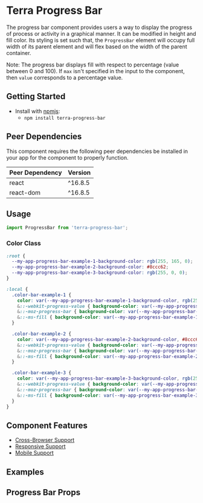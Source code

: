 


<Badge />

# Terra Progress Bar

The progress bar component provides users a way to display the progress of process or activity in a graphical manner. It can be modified
in height and fill color. Its styling is set such that, the `ProgressBar` element will occupy full width of its parent element and will
flex based on the width of the parent container.

Note: The progress bar displays fill with respect to percentage (value between 0 and 100). If `max` isn't specified in the input to the component, then `value` corresponds to a percentage value.

## Getting Started

- Install with [npmjs](https://www.npmjs.com):
  - `npm install terra-progress-bar`

<!-- AUTO-GENERATED-CONTENT:START Peer Dependencies -->
## Peer Dependencies

This component requires the following peer dependencies be installed in your app for the component to properly function.

| Peer Dependency | Version |
|-|-|
| react | ^16.8.5 |
| react-dom | ^16.8.5 |

<!-- AUTO-GENERATED-CONTENT:END -->

## Usage

```jsx
import ProgressBar from 'terra-progress-bar';
```

### Color Class

```css
:root {
  --my-app-progress-bar-example-1-background-color: rgb(255, 165, 0);
  --my-app-progress-bar-example-2-background-color: #8ccc62;
  --my-app-progress-bar-example-3-background-color: rgb(255, 0, 0);
}

:local {
  .color-bar-example-1 {
    color: var(--my-app-progress-bar-example-1-background-color, rgb(255, 165, 0));
    &::-webkit-progress-value { background-color: var(--my-app-progress-bar-example-1-background-color, rgb(255, 165, 0)); }
    &::-moz-progress-bar { background-color: var(--my-app-progress-bar-example-1-background-color, rgb(255, 165, 0)); }
    &::-ms-fill { background-color: var(--my-app-progress-bar-example-1-background-color, rgb(255, 165, 0)); }
  }

  .color-bar-example-2 {
    color: var(--my-app-progress-bar-example-2-background-color, #8ccc62);
    &::-webkit-progress-value { background-color: var(--my-app-progress-bar-example-2-background-color, #8ccc62); }
    &::-moz-progress-bar { background-color: var(--my-app-progress-bar-example-2-background-color, #8ccc62); }
    &::-ms-fill { background-color: var(--my-app-progress-bar-example-2-background-color, #8ccc62); }
  }

  .color-bar-example-3 {
    color: var(--my-app-progress-bar-example-3-background-color, rgb(255, 0, 0));
    &::-webkit-progress-value { background-color: var(--my-app-progress-bar-example-3-background-color, rgb(255, 0, 0)); }
    &::-moz-progress-bar { background-color: var(--my-app-progress-bar-example-3-background-color, rgb(255, 0, 0)); }
    &::-ms-fill { background-color: var(--my-app-progress-bar-example-3-background-color, rgb(255, 0, 0)); }
  }
}
```

## Component Features
* [Cross-Browser Support](https://engineering.cerner.com/terra-ui/about/terra-ui/component-standards#cross-browser-support)
* [Responsive Support](https://engineering.cerner.com/terra-ui/about/terra-ui/component-standards#responsive-support)
* [Mobile Support](https://engineering.cerner.com/terra-ui/about/terra-ui/component-standards#mobile-support)

## Examples
<ProgressBarDefault title="Default" />
<ProgressBarSize title="Size" />
<ProgressBarColor title="Color" description="By passing in a colorClass, authors can manually set the bar color of any `<ProgressBar />` component."/>
<ProgressBarTwoColors title="Foreground and Background Color" description="By passing in a colorClass, authors can manually set the bar color of any `<ProgressBar />` component."/>

## Progress Bar Props
<ProgressBarPropsTable />
